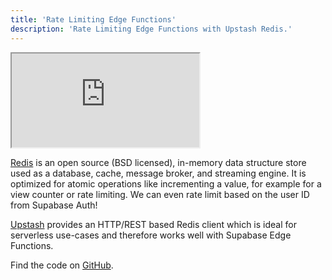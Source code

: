 ```yaml
---
title: 'Rate Limiting Edge Functions'
description: 'Rate Limiting Edge Functions with Upstash Redis.'
---
```


<div class="video-container">
  <iframe
    src="https://www.youtube-nocookie.com/embed/o4ooiE-SdUg"
    frameBorder="1"
    allow="accelerometer; autoplay; clipboard-write; encrypted-media; gyroscope; picture-in-picture"
    allowFullScreen
  ></iframe>
</div>

[Redis](https://redis.io/docs/about/) is an open source (BSD licensed), in-memory data structure store used as a database, cache, message broker, and streaming engine. It is optimized for atomic operations like incrementing a value, for example for a view counter or rate limiting. We can even rate limit based on the user ID from Supabase Auth!

[Upstash](https://upstash.com/) provides an HTTP/REST based Redis client which is ideal for serverless use-cases and therefore works well with Supabase Edge Functions.

Find the code on [GitHub](https://github.com/supabase/supabase/tree/master/examples/edge-functions/supabase/functions/upstash-redis-ratelimit).
